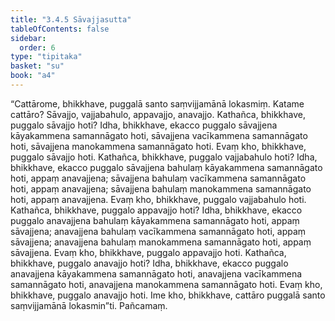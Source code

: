 ```yaml
---
title: "3.4.5 Sāvajjasutta"
tableOfContents: false
sidebar:
  order: 6
type: "tipitaka"
basket: "su"
book: "a4"
---
```



<DynamicBreadcrumb />

<Division number="135" book="a4" bookNo="15" page="452">

<Paragraph number="850" book="a4">
“Cattārome, bhikkhave, puggalā santo saṃvijjamānā lokasmiṃ. Katame cattāro? Sāvajjo, vajjabahulo, appavajjo, anavajjo.
</Paragraph>

<Paragraph number="851" book="a4">
Kathañca, bhikkhave, puggalo sāvajjo hoti? Idha, bhikkhave, ekacco puggalo sāvajjena kāyakammena samannāgato hoti, sāvajjena vacīkammena samannāgato hoti, sāvajjena manokammena samannāgato hoti. Evaṃ kho, bhikkhave, puggalo sāvajjo hoti.
</Paragraph>

<Paragraph number="852" book="a4">
Kathañca, bhikkhave, puggalo vajjabahulo hoti? Idha, bhikkhave, ekacco puggalo sāvajjena bahulaṃ kāyakammena samannāgato hoti, appaṃ anavajjena; sāvajjena bahulaṃ vacīkammena samannāgato hoti, appaṃ anavajjena; sāvajjena bahulaṃ manokammena samannāgato hoti, appaṃ anavajjena. Evaṃ kho, bhikkhave, puggalo vajjabahulo hoti.
</Paragraph>

<Paragraph number="853" book="a4">
Kathañca, bhikkhave, puggalo appavajjo hoti? Idha, bhikkhave, ekacco puggalo anavajjena bahulaṃ kāyakammena samannāgato hoti, appaṃ sāvajjena; anavajjena bahulaṃ vacīkammena samannāgato hoti, appaṃ sāvajjena; anavajjena bahulaṃ manokammena samannāgato hoti, appaṃ sāvajjena. Evaṃ kho, bhikkhave, puggalo appavajjo hoti.
</Paragraph>

<Paragraph number="854" book="a4">
Kathañca, bhikkhave, puggalo anavajjo hoti? Idha, bhikkhave, ekacco puggalo anavajjena kāyakammena samannāgato hoti, anavajjena vacīkammena samannāgato hoti, anavajjena manokammena samannāgato hoti. Evaṃ kho, bhikkhave, puggalo anavajjo hoti. Ime kho, bhikkhave, cattāro puggalā santo saṃvijjamānā lokasmin”ti.

</Paragraph>
</Division>

<Paragraph number="855" type="center" book="a4">
Pañcamaṃ.
</Paragraph>